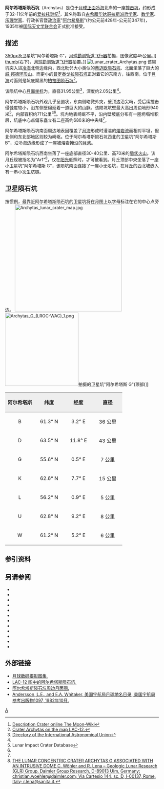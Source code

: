 {{lunar crater data|
 image=Archytas crater 4116 h1.jpg|240px|
 caption= [[月球轨道器4号|月球轨道器4号]]拍摄的图像|
 latitude=58.87|
 N_or_S=N|
 longitude=4.99|
 E_or_W=E|
 diameter=31.95公里|
 depth=2.05公里|
 colong=355|
 eponym=[[阿尔库塔斯|阿尔希塔斯]]}}

'''阿尔希塔斯陨石坑'''（Archytas）是位于[[月球正面|月球正面]][[冷海|冷海]]北岸的一座[[撞击坑|撞击坑]]，约形成于32-11亿年前的[[爱拉托逊纪|爱拉托逊纪]]<ref name="WIKI">[http://the-moon.wikispaces.com/Epigenes Description Crater online The Moon-Wiki]</ref>，其名称取自[[古希腊|古希腊]][[毕达哥拉斯主义|毕达哥拉斯派哲学家]]、[[数学家|数学家]]、[[音乐理论|乐理学家]]、行政长官暨[[政治家|政治家]]"[[阿尔库塔斯|阿尔希塔斯]]"(约公元前428年-公元前347年)，1935年被[[国际天文学联合会|国际天文学联合会]]正式批准接受。

==描述== 
[[image:Lunar_dome_Ar1_(LROC-WAC).png|350px]]及卫星坑"阿尔希塔斯 G"，[[月球勘测轨道飞行器|月球勘测轨道飞行器]]拍摄，图像宽度45公里。]] 
[[image:Archytas_+_Protagoras_-_LROC_-_WAC.JPG|thumb]](右下)，[[月球勘测轨道飞行器|月球勘测轨道飞行器]]拍摄。]]
[[File:Lunar_crater_Archytas.png|thumb]]
该陨坑突入进[[冷海|冷海]]北侧边缘内，西北毗邻大小类似的[[蒂迈欧陨石坑|蒂迈欧陨石坑]]、北面坐落了巨大的[[威·邦德环形山|威·邦德环形山]]、而更小的[[普罗泰戈拉陨石坑|普罗泰戈拉陨石坑]]正对着它的东南方，往西南，位于[[月海|月海]]对面则是坑底黝黑的[[柏拉图坑|柏拉图陨石坑]]<ref>[http://planetarynames.wr.usgs.gov/images/Lunar/lac_12_wac.pdf Crater Archytas on the map LAC-12.]</ref>。

该陨坑中心[[月面坐标|月面坐标]]为{{Coord|58.87|N|4.99|E|globe:Moon|nogoogle=1|noosm=1}}，直径31.95公里<ref name="IAU">[http://planetarynames.wr.usgs.gov/Feature/351 Directory of the International Astronomical Union]</ref>，深度约2.05公里<ref name="LICD"/>。

阿尔希塔斯陨石坑外观几乎呈圆状，东南侧略微外突，壁顶边沿尖峭，受后续撞击侵蚀度较小，沿东侧壁绵延着一道巨大的山脉。该陨坑坑壁最大高出周边地形940米<ref name=LICD>Lunar Impact Crater Database</ref>，内部容积约711公里<sup>3</sup><ref name="LICD"/>。坑内地表崎岖不平，沿内壁坡底分布有一圈坍塌堆积层，坑底中心点偏东矗立有二座高约680米的中央峰<ref name="LICD"/>。

阿尔希塔斯陨石坑南面周边地表因覆盖了[[月海|月海]]形成时漫溢的[[熔岩流|熔岩流]]而相对平坦，但北侧和东北部地区则较为崎岖。位于阿尔希塔斯陨石坑西北的卫星坑"阿尔希塔斯 B"，沿冷海边缘形成了一座被熔岩掩没的[[月湾|月湾]]。

阿尔希塔斯陨石坑西南坐落了一座底部直径30-40公里、高70米的[[盾状火山|盾状火山]]，该月丘现被指名为"Ar1"<ref>[http://www.lpi.usra.edu/meetings/lpsc2009/pdf/1091.pdf THE LUNAR CONCENTRIC CRATER ARCHYTAS G ASSOCIATED WITH AN INTRUSIVE DOME C. Wöhler and R. Lena – Geologic Lunar Research (GLR) Group. Daimler Group Research, D-89013 Ulm, Germany; christian.woehler@daimler.com; Via Cartesio 144, sc. D, I-00137, Rome, Italy; r.lena@sanita.it.]</ref>，仅在[[阳光|阳光]]低照时，才可被看到。月丘顶部中央坐落了一座小卫星坑"阿尔希塔斯 G"，该陨坑南面连接了一座小无名坑，在月丘的西北坡嵌入有一串小[[次级撞击坑|次生坑]]链。

==卫星陨石坑==
按惯例，最靠近阿尔希塔斯陨石坑的卫星坑将在月图上以字母标注在它的中心点旁边。
[[Image:Archytas_lunar_crater_map.jpg|350px]]
[[Image:Archytas_G_(LROC-WAC)_1.png|240px]]拍摄的卫星坑"阿尔希塔斯 G"(顶部)]]
{| class="wikitable"
!width="25%" style="background:#eeeeee;" |阿尔希塔斯 
!width="25%" style="background:#eeeeee;" |纬度
!width="25%" style="background:#eeeeee;" |经度
!width="25%" style="background:#eeeeee;" |直径
|-
|align="center"|B
|align="center"|61.3° N
|align="center"|3.2° E
|align="center"|36 公里
|-
|align="center"|D
|align="center"|63.5° N
|align="center"|11.8° E
|align="center"|43 公里
|-
|align="center"|G
|align="center"|55.6° N
|align="center"|0.5° E
|align="center"|7 公里
|-
|align="center"|K
|align="center"|62.6° N
|align="center"|7.7° E
|align="center"|15 公里
|-
|align="center"|L
|align="center"|56.2° N
|align="center"|0.9° E
|align="center"|5 公里
|-
|align="center"|U
|align="center"|62.8° N
|align="center"|9.2° E
|align="center"|8 公里
|-
|align="center"|W
|align="center"|61.2° N
|align="center"|5.2° E
|align="center"|6 公里
|}{{clear}}

==参引资料==
{{Reflist}}

==另请参阅==
{{refbegin}}
* {{cite book
  | last1 = Andersson
  | first1 = L. E.
  | last2 = Whitaker
  | first2 = E. A.
  | authorlink2 = Ewen Whitaker
  | date = 1982
  | title = [[NASA|NASA]] Catalogue of Lunar Nomenclature
  | publisher = NASA RP-1097
  | ref = harv
  }}
* {{cite web
  | last = Blue
  | first = Jennifer
  | date = July 25, 2007
  | title = Gazetteer of Planetary Nomenclature
  | publisher = [[United_States_Geological_Survey|USGS]]
  | url = http://planetarynames.wr.usgs.gov/
  | accessdate = 2007-08-05
  | ref = harv
  }}
* {{cite book
  | last1 = Bussey
  | first1 = B.
  | authorlink1 = Ben Bussey
  | last2 = Spudis
  | first2 = P.
  | authorlink2 = Paul Spudis
  | date = 2004
  | title = The Clementine Atlas of the Moon
  | publisher = Cambridge University Press
  | location = New York
  | isbn = 978-0-521-81528-4
  | ref = harv
  }}
* {{cite book
  | last1 = Cocks
  | first1 = Elijah E.
  | last2 = Cocks
  | first2 = Josiah C.
  | date = 1995
  | title = Who's Who on the Moon: A Biographical Dictionary of Lunar Nomenclature
  | url = https://archive.org/details/isbn_9780936389271
  | publisher = Tudor Publishers
  | isbn = 978-0-936389-27-1
  | ref = harv
  }}
* {{cite web
  | last = McDowell
  | first = Jonathan
  | date = July 15, 2007
  | url = http://host.planet4589.org/astro/lunar/
  | title = Lunar Nomenclature
  | publisher = Jonathan's Space Report
  | accessdate = 2007-10-24
  | ref = harv
  }}
* {{cite journal| last1 = Menzel| first1 = D. H.| last2 = Minnaert| first2 = M.| last3 = Levin| first3 = B.| last4 = Dollfus| first4 = A.| last5 = Bell| first5 = B.| title = Report on Lunar Nomenclature by the Working Group of Commission 17 of the IAU| doi = 10.1007/BF00171763| journal = Space Science Reviews| volume = 12| issue = 2| pages = 136–186| date = 1971| bibcode = 1971SSRv...12..136M| ref = harv}}
* {{cite book
  | first = Patrick
  | last = Moore
  | authorlink = Patrick Moore
  | date = 2001
  | title = On the Moon
  | url = https://archive.org/details/patrickmooreonmo00patr
  | publisher = Sterling Publishing Co.
  | isbn = 978-0-304-35469-6
  | ref = harv
  }}
* {{cite book
  | first = Fred W.
  | last = Price
  | date = 1988
  | title = The Moon Observer's Handbook
  | publisher = Cambridge University Press
  | isbn = 978-0-521-33500-3
  | ref = harv
  }}
* {{cite book
  | last = Rükl
  | first = Antonín
  | authorlink = Antonín Rükl
  | date = 1990
  | title = Atlas of the Moon
  | publisher = Kalmbach Books
  | isbn = 978-0-913135-17-4
  | ref = harv
  }}
* {{cite book
  | last = Webb
  | first = Rev. T. W.
  | authorlink = Thomas William Webb
  | date = 1962
  | title = Celestial Objects for Common Telescopes
  | url = https://archive.org/details/celestialobjects00webb
  | edition = 6th revised
  | publisher = Dover
  | isbn = 978-0-486-20917-3
  | ref = harv
  }}
* {{cite book
  | first = Ewen A.
  | last = Whitaker
  | authorlink = Ewen Whitaker
  | date = 1999
  | title = Mapping and Naming the Moon
  | publisher = Cambridge University Press
  | isbn = 978-0-521-62248-6
  | ref = harv
  }}
* {{cite book
  | first = Peter T.
  | last = Wlasuk
  | date = 2000
  | title = Observing the Moon
  | publisher = Springer
  | isbn = 978-1-85233-193-1
  | ref = harv
 }}
{{refend}}

==外部链接==
* [http://www.lpi.usra.edu/resources/lunar_orbiter/bin/srch_nam.shtml?Archytas%7C0 月球数码摄影图集.]
* [http://www.lpi.usra.edu/resources/mapcatalog/LAC/lac12/ LAC-12 图中的阿尔希塔斯陨石坑.]
* [http://www.lpi.usra.edu/resources/mapcatalog/usgs/I701/ 阿尔希塔斯陨石坑周边月面图.]
* [http://planet4589.org/astro/lunar/RP-1097.pdf Andersson, L.E., and E.A. Whitaker, 美国宇航局月球地名目录, 美国宇航局参考出版物1097, 1982年10月.]

[[Category:月球环形山|A]]
{{月球环形山 (A-B)}}